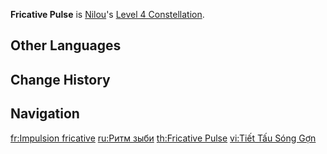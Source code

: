 {{Constellation Infobox
|image         = Constellation Fricative Pulse.png
|character     = Nilou
|level         = 4
|description   = After the third dance step of [[Dance of Haftkarsvar]]'s Pirouette hits opponents, Nilou will gain 15 Elemental [[Energy]], and DMG from her [[Dance of Abzendegi: Distant Dreams, Listening Spring]] will be increased by 50% for 8s.
|utility1      = Energy
|utility2      = DMG Bonus
}}
'''Fricative Pulse''' is [[Nilou]]'s [[Level 4 Constellation]].

==Other Languages==
{{Other Languages
|en      = Fricative Pulse
|zhs     = 挽漪的节音
|zhs_rm  = Wǎnyī de Jiéyīn
|zht     = 挽漪的節音
|zht_rm  = Wǎnyī de Jiéyīn
|zh_tl   = 
|ja      = 清漣の音節
|ja_rm   = Seiren no Onsetsu
|ja_tl   = Sounds of Clear Ripples
|ko      = 잔물결의 음절
|ko_rm   = Janmulkkyeol-ui Eumjeol
|ko_tl   = Musical Measure of Ripple
|es      = Sonido ondulante
|es_tl   = Wavy Sound
|fr      = Impulsion fricative
|fr_tl   = Fricative Pulse
|ru      = Ритм зыби
|ru_tl   = Rhythm of Ripples
|th      = Fricative Pulse
|vi      = Tiết Tấu Sóng Gợn
|vi_tl   = Rhythm of Ripples
|de      = Ruckender Rhythmus
|de_tl   = Jolting Rhythm
|id      = Fricative Pulse
|pt      = Pulso Sibilante
|pt_tl   = Sibilant Pulse
|tr      = Sürtünmeli Ritim
|tr_tl   = 
|it      = Impulso fricativo
|it_tl   = Fricative Impulse
}}

==Change History==
{{Change History|3.1}}

==Navigation==
{{Talent Navbox|Nilou}}

[[fr:Impulsion fricative]]
[[ru:Ритм зыби]]
[[th:Fricative Pulse]]
[[vi:Tiết Tấu Sóng Gợn]]